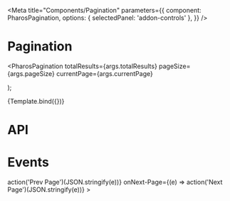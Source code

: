 

<Meta
  title="Components/Pagination"
  parameters={{
    component: PharosPagination,
    options: { selectedPanel: 'addon-controls' },
  }}
/>

# Pagination

  <PharosPagination
    totalResults={args.totalResults}
    pageSize={args.pageSize}
    currentPage={args.currentPage}
  ></PharosPagination>
);

<Canvas withToolbar>
  <Story
    name="Base"
    argTypes={{
      totalResults: { control: { type: 'number', min: 0 }, defaultValue: 1146 },
      pageSize: { control: { type: 'number', min: 1 }, defaultValue: 25 },
      currentPage: { control: { type: 'number', min: 1 }, defaultValue: 2 },
    }}
  >
    {Template.bind({})}
  </Story>
</Canvas>

# API

<ArgsTable of={PharosPagination} />

# Events

<Canvas withToolbar>
  <Story name="Events">
    <PharosPagination
      totalResults="1146"
      pageSize="25"
      currentPage="2"
      onPrev-Page={(e) => action('Prev Page')(JSON.stringify(e))}
      onNext-Page={(e) => action('Next Page')(JSON.stringify(e))}
    ></PharosPagination>
  </Story>
</Canvas>
